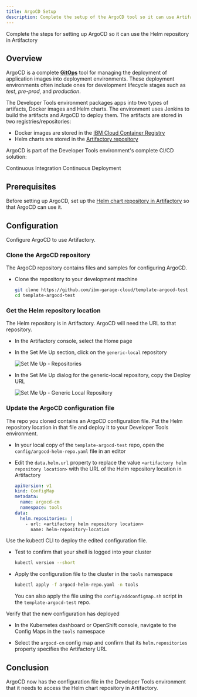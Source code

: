 ```yaml
---
title: ArgoCD Setup
description: Complete the setup of the ArgoCD tool so it can use Artifactory as a Helm repository
---
```


<PageDescription>

Complete the steps for setting up ArgoCD so it can use the Helm repository in Artifactory 

</PageDescription>

## Overview

ArgoCD is a complete [**GitOps**](https://www.weave.works/technologies/gitops/) tool for managing the deployment of application images into deployment environments. 
These deployment environments often include ones for development lifecycle stages such as *test*, *pre-prod*, and *production*. 

The Developer Tools environment packages apps into two types of artifacts, Docker images and Helm charts. 
The environment uses Jenkins to build the artifacts and ArgoCD to deploy them. 
The artifacts are stored in two registries/repositories:
- Docker images are stored in the [IBM Cloud Container Registry](https://cloud.ibm.com/docs/services/Registry)
- Helm charts are stored in the [Artifactory repository](/getting-started/artifactory-setup)

ArgoCD is part of the Developer Tools environment's complete CI/CD solution:

<AnchorLinks small>
  <AnchorLink to="/guides/continuous-integration">Continuous Integration</AnchorLink>
  <AnchorLink to="/guides/continuous-deployment">Continuous Deployment</AnchorLink>
</AnchorLinks>

## Prerequisites

Before setting up ArgoCD, set up the [Helm chart repository in Artifactory](/getting-started/artifactory-setup) so that ArgoCD can use it.

##  Configuration

Configure ArgoCD to use Artifactory.

### Clone the ArgoCD repository

The ArgoCD repository contains files and samples for configuring ArgoCD.

- Clone the repository to your development machine

  ```bash
  git clone https://github.com/ibm-garage-cloud/template-argocd-test
  cd template-argocd-test
  ```

### Get the Helm repository location

The Helm repository is in Artifactory. ArgoCD will need the URL to that repository.

- In the Artifactory console, select the Home page

- In the Set Me Up section, click on the `generic-local` repository

  ![Set Me Up - Repositories](setupartifactory.png "Set Me Up: Repositories")

- In the Set Me Up dialog for the generic-local repository, copy the Deploy URL

  ![Set Me Up - Generic Local Repository](artifactoryurlsetup.png "Set Me Up: generic-local Repository")

### Update the ArgoCD configuration file

The repo you cloned contains an ArgoCD configuration file. Put the Helm repository location in that file
and deploy it to your Developer Tools environment.

- In your local copy of the `template-argocd-test` repo, open the `config/argocd-helm-repo.yaml` file in an editor

- Edit the `data.helm.url` property to replace the value `<artifactory helm repository location>` 
with the URL of the Helm repository location in Artifactory

  ```yaml
  apiVersion: v1
  kind: ConfigMap
  metadata:
    name: argocd-cm
    namespace: tools
  data:
    helm.repositories: |
      - url: <artifactory helm repository location>
        name: helm-repository-location
  ```

Use the kubectl CLI to deploy the edited configuration file.

- Test to confirm that your shell is logged into your cluster

  ```bash 
  kubectl version --short
  ```

- Apply the configuration file to the cluster in the `tools` namespace

  ```bash 
  kubectl apply -f argocd-helm-repo.yaml -n tools
  ```

  You can also apply the file using the `config/addconfigmap.sh` script in the `template-argocd-test` repo.

Verify that the new configuration has deployed

- In the Kubernetes dashboard or OpenShift console, navigate to the Config Maps in the `tools` namespace

- Select the `argocd-cm` config map and confirm that its `helm.repositories` property specifies the
Artifactory URL

## Conclusion

ArgoCD now has the configuration file in the Developer Tools environment that it needs to access the Helm chart repository in Artifactory.
